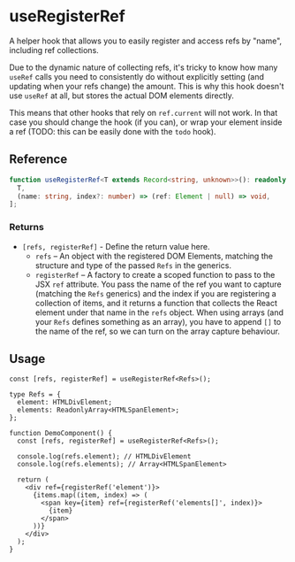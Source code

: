 
<Meta title="hooks/useRegisterRef" />

# useRegisterRef

A helper hook that allows you to easily register and access refs by "name", including ref
collections.

Due to the dynamic nature of collecting refs, it's tricky to know how many `useRef` calls you need
to consistently do without explicitly setting (and updating when your refs change) the amount. This
is why this hook doesn't use `useRef` at all, but stores the actual DOM elements directly.

This means that other hooks that rely on `ref.current` will not work. In that case you should change
the hook (if you can), or wrap your element inside a ref (TODO: this can be easily done with the
`todo` hook).

## Reference

```ts
function useRegisterRef<T extends Record<string, unknown>>(): readonly [
  T,
  (name: string, index?: number) => (ref: Element | null) => void,
];
```

### Returns

- `[refs, registerRef]` - Define the return value here.
  - `refs` – An object with the registered DOM Elements, matching the structure and type of the
    passed `Refs` in the generics.
  - `registerRef` – A factory to create a scoped function to pass to the JSX `ref` attribute. You
    pass the name of the ref you want to capture (matching the `Refs` generics) and the index if you
    are registering a collection of items, and it returns a function that collects the React element
    under that name in the `refs` object. When using arrays (and your `Refs` defines something as an
    array), you have to append `[]` to the name of the ref, so we can turn on the array capture
    behaviour.

## Usage

```tsx
const [refs, registerRef] = useRegisterRef<Refs>();
```

```tsx
type Refs = {
  element: HTMLDivElement;
  elements: ReadonlyArray<HTMLSpanElement>;
};

function DemoComponent() {
  const [refs, registerRef] = useRegisterRef<Refs>();

  console.log(refs.element); // HTMLDivElement
  console.log(refs.elements); // Array<HTMLSpanElement>

  return (
    <div ref={registerRef('element')}>
      {items.map((item, index) => (
        <span key={item} ref={registerRef('elements[]', index)}>
          {item}
        </span>
      ))}
    </div>
  );
}
```
